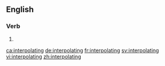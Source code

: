 ==English==

===Verb===
{{head|en|present participle}}

# {{present participle of|interpolate|lang=en|nocat=1}}

[[ca:interpolating]]
[[de:interpolating]]
[[fr:interpolating]]
[[sv:interpolating]]
[[vi:interpolating]]
[[zh:interpolating]]